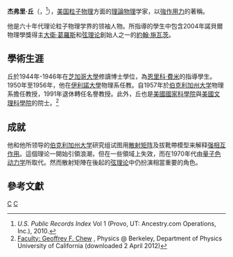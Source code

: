 {{NoteTA|G1=物理學}}
{{Infobox scientist
| name = 杰弗里·丘<br />(Geoffrey F. Chew)
| image =Geoffrey F Chew.JPG
| image_size = 247x217
| caption = 丘在他加州的家中，2014年7月
| birth_date = {{birth date and age|mf=yes|1924|6|5}}
| birth_place = [[华盛顿特区|华盛顿特区]]
| death_date = 
| death_place = 
| residence = [[美国|美国]]
| nationality = [[美国|美国]]
| field = [[物理学家|物理学家]]
| work_institution = [[伯克利加州大学|伯克利加州大学]]
| alma_mater = [[芝加哥大学|芝加哥大学]]
| doctoral_advisor = [[恩里科·费米|恩里科·费米]]
| doctoral_students = [[戴维·格娄斯|戴维·格娄斯]][[File:Nobel_prize_medal.svg|20px]]<br>[[约翰·施瓦茨|约翰·施瓦茨]]<br>[[約翰·R·泰勒|約翰·R·泰勒]]
| known_for = [[散射矩阵|散射矩阵]]<br>{{le|自举模型|Bootstrap model}}<br>[[强相互作用|强相互作用]]
| prizes = [[休斯獎|休斯獎]] (1962) <br /> [[歐內斯特·勞倫斯獎|歐內斯特·勞倫斯獎]] (1969) <br /> [[馬約拉納獎|馬約拉納獎]] (2008)
| societies =
| religion = Roman Catholic<ref>http://books.google.ca/books?id=lqdDa-3zfhwC&pg=PA154&lpg=PA154&dq=geoffrey+chew+catholic&source=bl&ots=yA8iV39OFm&sig=1e36LO7vJGGBbHZgXV-DRmS_pZ0&hl=en&ei=Ix_-SrLQMY3dnAedk5EX&sa=X&oi=book_result&ct=result&resnum=1&ved=0CAgQ6AEwAA#v=onepage&q=geoffrey%20chew%20catholic&f=false</ref>
| footnotes = 
}}

'''杰弗里·丘'''（{{lang-en|Geoffrey Chew}}，{{bd|1924年|6月5日|catIdx=C}}<ref>''U.S. Public Records Index'' Vol 1 (Provo, UT: Ancestry.com Operations, Inc.), 2010.</ref>），[[美国|美国]][[粒子物理|粒子物理]]方面的[[理論物理|理論物理]]学家，以[[強作用力|強作用力]]的{{le|拔靴帶模型|Bootstrap model}}著稱。

他是六十年代理论粒子物理学界的领袖人物。所指導的學生中包含2004年諾貝爾物理學獎得主[[大衛·葛羅斯|大衛·葛羅斯]]和[[弦理论|弦理论]]創始人之一的[[約翰·施瓦茨|約翰·施瓦茨]]。

== 學術生涯 ==
丘於1944年-1946年在[[芝加哥大學|芝加哥大學]]修讀博士學位，為[[恩里科·費米|恩里科·費米]]的指導學生。1950年至1956年，他在[[伊利諾大學|伊利諾大學]]物理系任教。自1957年於[[伯克利加州大学|伯克利加州大学]]物理系擔任教授，1991年退休轉任名譽教授。此外，丘也是[[美國國家科學院|美國國家科學院]]與[[美國文理科學院|美國文理科學院]]的院士。<ref name="faculty-berkeley">[http://physics.berkeley.edu/index.php?option=com_dept_management&act=people&Itemid=312&task=view&id=377 Faculty: Geoffrey F. Chew] {{Wayback|url=http://physics.berkeley.edu/index.php?option=com_dept_management&act=people&Itemid=312&task=view&id=377 |date=20190618030033 }}, Physics @ Berkeley, Department of Physics University of California (downloaded 2 April 2012)</ref>

== 成就 ==
他和他所领导的[[伯克利加州大学|伯克利加州大学]]研究组试图用[[散射矩阵|散射矩阵]]及拔靴帶模型来解释[[强相互作用|强相互作用]]。這個理论一開始引領浪潮，但在一些領域上失效，而在1970年代由[[量子色动力学|量子色动力学]]所取代。然而散射矩陣在後起的[[弦理论|弦理论]]中仍扮演相當重要的角色。

== 參考文獻 ==
{{reflist}}

{{Authority control}}
{{美国科学家小作品}}

[[Category:美国物理学家|C]]
[[Category:芝加哥大學校友|C]]